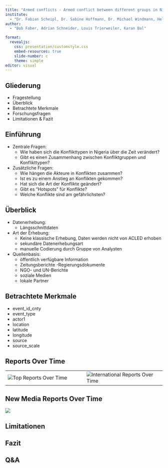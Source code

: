 ```yaml
---
title: "Armed conflicts - Armed conflict between different groups in Nigeria over time"
institute: 
  - "Dr. Fabian Scheipl, Dr. Sabine Hoffmann, Dr. Michael Windmann, Helen Alber"
author: 
  - "Bob Faber, Adrian Schneider, Louis Trierweiler, Karan Bal"

format:
  revealjs:
    css: presentation/customstyle.css
    embed-resources: true
    slide-number: c
    theme: simple
editor: visual
---
```


## Gliederung

-   Fragestellung
-   Überblick
-   Betrachtete Merkmale
-   Forschungsfragen
-   Limitationen & Fazit

## Einführung

-   Zentrale Fragen:
    -   Wie haben sich die Konflikttypen in Nigeria über die Zeit verändert?
    -   Gibt es einen Zusammenhang zwischen Konfliktgruppen und Konflikttypen?
-   Zusätzliche Fragen:
    -   Wie hängen die Akteure in Konflikten zusammen?
    -   Ist es zu einem Anstieg an Konflikten gekommen?
    -   Hat sich die Art der Konflikte geändert?
    -   Gibt es "Hotspots" für Konflikte?
    -   Welche Konflikte sind am gefährlichsten?

## Überblick

-   Datenerhebung: 
    -   Längsschnittdaten
-   Art der Erhebung:
    -   Keine klassische Erhebung, Daten werden nicht von ACLED erhoben
    -   sekundäre Datenerhebungsart
    -   manuelle Codierung durch Gruppe von Analysten
-   Quellenbasis:
    -   öffentlich verfügbare Information
    -   Zeitungsberichte -Regierungsdokumente
    -   NGO- und UN-Berichte
    -   soziale Medien
    -   lokale Partner

## Betrachtete Merkmale

-   event_id_cnty
-   event_type
-   actor1
-   location
-   latitude
-   longitude
-   source
-   source_scale

## Reports Over Time

::: {.wide-table .left-aligned-table}
|  |  |
|------------------------------------|------------------------------------|
| ![Top Reports Over Time](presentation/Reports_TopReports.png) | ![International Reports Over Time](presentation/Reports_InternationalReports.png) |
:::

## New Media Reports Over Time

![](presentation/Reports_NewMediaReports.png)

## Limitationen

## Fazit

## Q&A
